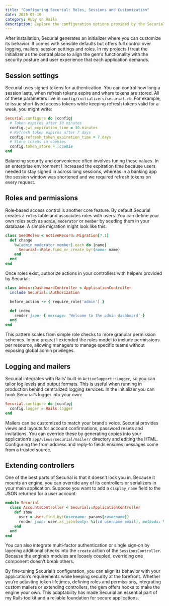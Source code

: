 ```yaml
---
title: "Configuring Securial: Roles, Sessions and Customization"
date: 2025-07-10
category: Ruby on Rails
description: Explore the configuration options provided by the Securial gem, including how to customize session expiration, roles and other settings to fit your Rails application.
---
```


After installation, Securial generates an initializer where you can customize its behavior. It comes with sensible defaults but offers full control over logging, mailers, session settings and roles. In my projects I treat the initializer as the central place to align the gem’s functionality with the security posture and user experience that each application demands.

## Session settings

Securial uses signed tokens for authentication. You can control how long a session lasts, when refresh tokens expire and where tokens are stored. All of these parameters live in `config/initializers/securial.rb`. For example, to issue short‑lived access tokens while keeping refresh tokens valid for a week, you might write:

```ruby showLineNumbers
Securial.configure do |config|
  # Token expires after 30 minutes
  config.jwt_expiration_time = 30.minutes
  # Refresh token expires after 7 days
  config.refresh_token_expiration_time = 7.days
  # Store tokens in cookies
  config.token_store = :cookie
end
```

Balancing security and convenience often involves tuning these values. In an enterprise environment I increased the expiration time because users needed to stay signed in across long sessions, whereas in a banking app the session window was shortened and we required refresh tokens on every request.

## Roles and permissions

Role‑based access control is another core feature. By default Securial creates a `roles` table and associates roles with users. You can define your own roles such as `admin`, `moderator` or `member` by seeding them in your database. A simple migration might look like this:

```ruby showLineNumbers
class SeedRoles < ActiveRecord::Migration[7.1]
  def change
    %w[admin moderator member].each do |name|
      Securial::Role.find_or_create_by!(name: name)
    end
  end
end
```

Once roles exist, authorize actions in your controllers with helpers provided by Securial:

```ruby showLineNumbers
class Admin::DashboardController < ApplicationController
  include Securial::Authorization

  before_action -> { require_role('admin') }

  def index
    render json: { message: 'Welcome to the admin dashboard' }
  end
end
```

This pattern scales from simple role checks to more granular permission schemes. In one project I extended the roles model to include permissions per resource, allowing managers to manage specific teams without exposing global admin privileges.

## Logging and mailers

Securial integrates with Rails’ built‑in `ActiveSupport::Logger`, so you can tailor log levels and output formats. This is useful when running in production behind centralized logging services. In the initializer you can hook Securial’s logger into your own:

```ruby showLineNumbers
Securial.configure do |config|
  config.logger = Rails.logger
end
```

Mailers can be customized to match your brand’s voice. Securial provides views and layouts for account confirmations, password resets and invitations. You can override these by generating copies into your application’s `app/views/securial/mailer/` directory and editing the HTML. Configuring the from address and reply‑to fields ensures messages come from a trusted source.

## Extending controllers

One of the best parts of Securial is that it doesn’t lock you in. Because it mounts an engine, you can override any of its controllers or serializers in your main application. Suppose you want to add a `display_name` field to the JSON returned for a user account:

```ruby showLineNumbers
module Securial
  class AccountsController < Securial::ApplicationController
    def show
      user = User.find_by!(username: params[:username])
      render json: user.as_json(only: %i[id username email], methods: %i[display_name])
    end
  end
end
```

You can also integrate multi‑factor authentication or single sign‑on by layering additional checks into the `create` action of the `SessionsController`. Because the engine’s modules are loosely coupled, overriding one component doesn’t break others.

By fine‑tuning Securial’s configuration, you can align its behavior with your application’s requirements while keeping security at the forefront. Whether you’re adjusting token lifetimes, defining roles and permissions, integrating custom mailers or extending controllers, the gem offers hooks to make the engine your own. This adaptability has made Securial an essential part of my Rails toolkit and a reliable foundation for secure applications.
